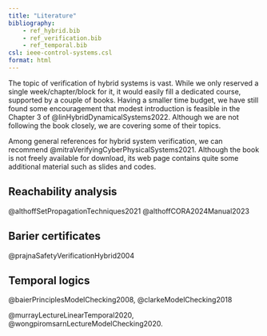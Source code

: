 ```yaml
---
title: "Literature"
bibliography: 
    - ref_hybrid.bib
    - ref_verification.bib
    - ref_temporal.bib
csl: ieee-control-systems.csl
format: html
---
```


The topic of verification of hybrid systems is vast. While we only reserved a single week/chapter/block for it, it would easily fill a dedicated course, supported by a couple of books. Having a smaller time budget, we have still found some encouragement that modest introduction is feasible in the Chapter 3 of @linHybridDynamicalSystems2022. Although we are not following the book closely, we are covering some of their topics. 

Among general references for hybrid system verification, we can recommend @mitraVerifyingCyberPhysicalSystems2021. Although the book is not freely available for download, its web page contains quite some additional material such as slides and codes.

## Reachability analysis

@althoffSetPropagationTechniques2021 @althoffCORA2024Manual2023

## Barier certificates

@prajnaSafetyVerificationHybrid2004

## Temporal logics 

@baierPrinciplesModelChecking2008, @clarkeModelChecking2018 

@murrayLectureLinearTemporal2020, @wongpiromsarnLectureModelChecking2020.